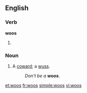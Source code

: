 ==English==

===Verb===
'''woos'''

# {{third-person singular of|[[woo]]}}

===Noun===
{{en-noun|?}}

# {{Australia|colloquial}} A [[coward]]; a [[wuss]].
#: ''Don't be a '''woos'''.''

[[et:woos]]
[[fr:woos]]
[[simple:woos]]
[[vi:woos]]